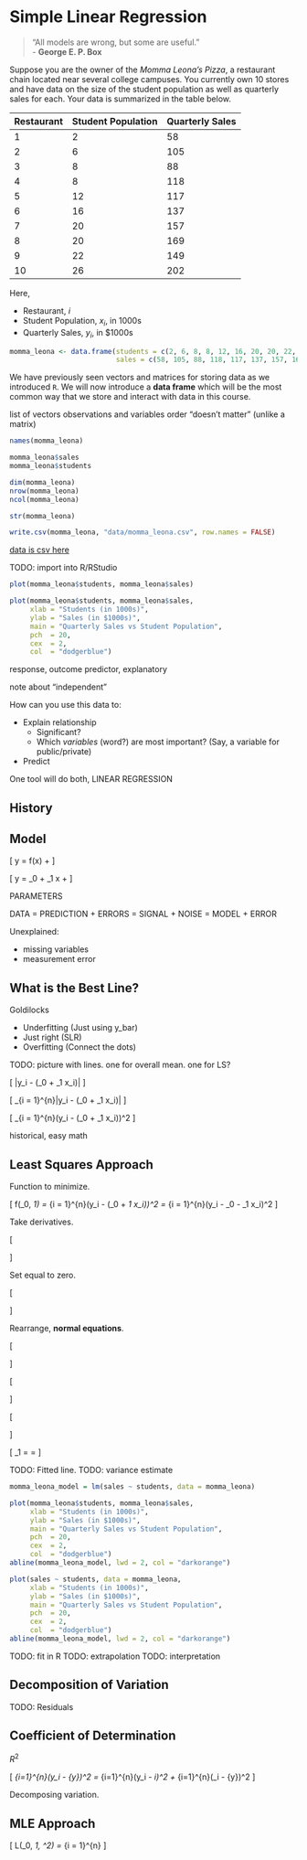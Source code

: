 # Simple Linear Regression

> "All models are wrong, but some are useful."\
        - **George E. P. Box**

Suppose you are the owner of the *Momma Leona's Pizza*, a restaurant chain located near several college campuses. You currently own 10 stores and have data on the size of the student population as well as quarterly sales for each. Your data is summarized in the table below.

| Restaurant | Student Population | Quarterly Sales |
|------------|--------------------|-----------------|
| 1          | 2                  | 58              |
| 2          | 6                  | 105             |
| 3          | 8                  | 88              |
| 4          | 8                  | 118             |
| 5          | 12                 | 117             |
| 6          | 16                 | 137             |
| 7          | 20                 | 157             |
| 8          | 20                 | 169             |
| 9          | 22                 | 149             |
| 10         | 26                 | 202             |

Here,

- Restaurant, $i$
- Student Population, $x_i$, in 1000s
- Quarterly Sales, $y_i$, in $1000s

```r
momma_leona <- data.frame(students = c(2, 6, 8, 8, 12, 16, 20, 20, 22, 26), 
                          sales = c(58, 105, 88, 118, 117, 137, 157, 169, 149, 202))
```

We have previously seen vectors and matrices for storing data as we introduced `R`. We will now introduce a **data frame** which will be the most common way that we store and interact with data in this course.

list of vectors
observations and variables
order "doesn't matter" (unlike a matrix)

```r
names(momma_leona)
```

```r
momma_leona$sales
momma_leona$students
```

```r
dim(momma_leona)
nrow(momma_leona)
ncol(momma_leona)
```

```r
str(momma_leona)
```


```r
write.csv(momma_leona, "data/momma_leona.csv", row.names = FALSE)
```

[data is csv here](data/momma_leona.csv)

TODO: import into R/RStudio  

```r
plot(momma_leona$students, momma_leona$sales)
```


```r
plot(momma_leona$students, momma_leona$sales,
     xlab = "Students (in 1000s)",
     ylab = "Sales (in $1000s)",
     main = "Quarterly Sales vs Student Population",
     pch  = 20,
     cex  = 2,
     col  = "dodgerblue")
```

response, outcome
predictor, explanatory

note about "independent"

How can you use this data to:

- Explain relationship
    - Significant?
    - Which *variables* (word?) are most important? (Say, a variable for public/private)
- Predict

One tool will do both, LINEAR REGRESSION

##  History

##  Model

\[
y = f(x) + \epsilon
\]

\[
y = \beta_0 + \beta_1 x + \epsilon
\]

PARAMETERS

DATA = PREDICTION + ERRORS
     = SIGNAL + NOISE
     = MODEL + ERROR

Unexplained:

- missing variables
- measurement error

##  What is the Best Line?



Goldilocks

- Underfitting (Just using y_bar)
- Just right (SLR)
- Overfitting (Connect the dots)

TODO: picture with lines. one for overall mean. one for LS?

\[
\underset{\beta_0, \beta_1}{\mathrm{argmin}} \max|y_i - (\beta_0 + \beta_1 x_i)|
\]

\[
\underset{\beta_0, \beta_1}{\mathrm{argmin}} \sum_{i = 1}^{n}|y_i - (\beta_0 + \beta_1 x_i)|
\]

\[
\underset{\beta_0, \beta_1}{\mathrm{argmin}} \sum_{i = 1}^{n}(y_i - (\beta_0 + \beta_1 x_i))^2
\]

historical, easy math

##  Least Squares Approach

Function to minimize.

\[
f(\beta_0, \beta_1) = \sum_{i = 1}^{n}(y_i - (\beta_0 + \beta_1 x_i))^2 = \sum_{i = 1}^{n}(y_i - \beta_0 - \beta_1 x_i)^2
\]

Take derivatives.

\[
\begin{aligned}
\frac{df}{d\beta_0} &= -2 \sum_{i = 1}^{n}(y_i - \beta_0 - \beta_1 x_i) \\
\frac{df}{d\beta_1} &= -2 \sum_{i = 1}^{n}(x_i)(y_i - \beta_0 - \beta_1 x_i)
\end{aligned}
\]

Set equal to zero.

\[
\begin{aligned}
\sum_{i = 1}^{n}(y_i - \beta_0 - \beta_1 x_i) &= 0 \\
\sum_{i = 1}^{n}(x_i)(y_i - \beta_0 - \beta_1 x_i) &= 0 
\end{aligned}
\]

Rearrange, **normal equations**.

\[
\begin{aligned}
\sum_{i = 1}^{n} y_i &= n \beta_0 + \beta_1 \sum_{i = 1}^{n} x_i \\
\sum_{i = 1}^{n} x_i y_i &= \beta_0 \sum_{i = 1}^{n} x_i + \beta_1 \sum_{i = 1}^{n} x_i^2
\end{aligned}
\]

\[
\begin{aligned}
\hat{\beta}_1 &= \frac{\sum_{i = 1}^{n} x_i y_i - \frac{(\sum_{i = 1}^{n} x_i)(\sum_{i = 1}^{n} y_i)}{n}}{\sum_{i = 1}^{n} x_i^2 - \frac{(\sum_{i = 1}^{n} x_i)^2}{n}} = \frac{SXY}{SXX}\\
\hat{\beta}_0 &= \bar{y} - \hat{\beta}_1 \bar{x}
\end{aligned}
\]

\[
\begin{aligned}
SXY &= \sum_{i = 1}^{n} x_i y_i - \frac{(\sum_{i = 1}^{n} x_i)(\sum_{i = 1}^{n} y_i)}{n}  = \sum_{i = 1}^{n}(x_i - \bar{x})(y_i - \bar{y})\\
SXX &= \sum_{i = 1}^{n} x_i^2 - \frac{(\sum_{i = 1}^{n} x_i)^2}{n}  = \sum_{i = 1}^{n}(x_i - \bar{x})^2\\
SYY &= \sum_{i = 1}^{n} y_i^2 - \frac{(\sum_{i = 1}^{n} y_i)^2}{n}  = \sum_{i = 1}^{n}(y_i - \bar{y})^2
\end{aligned}
\]

\[
\hat{\beta}_1 = \frac{SXY}{SXX} = \frac{\sum_{i = 1}^{n}(x_i - \bar{x})(y_i - \bar{y})}{\sum_{i = 1}^{n}(x_i - \bar{x})^2}
\]

TODO: Fitted line.
TODO: variance estimate

```r
momma_leona_model = lm(sales ~ students, data = momma_leona)
```

```r
plot(momma_leona$students, momma_leona$sales,
     xlab = "Students (in 1000s)",
     ylab = "Sales (in $1000s)",
     main = "Quarterly Sales vs Student Population",
     pch  = 20,
     cex  = 2,
     col  = "dodgerblue")
abline(momma_leona_model, lwd = 2, col = "darkorange")
```

```r
plot(sales ~ students, data = momma_leona,
     xlab = "Students (in 1000s)",
     ylab = "Sales (in $1000s)",
     main = "Quarterly Sales vs Student Population",
     pch  = 20,
     cex  = 2,
     col  = "dodgerblue")
abline(momma_leona_model, lwd = 2, col = "darkorange")
```

TODO: fit in R
TODO: extrapolation
TODO: interpretation

##  Decomposition of Variation

TODO: Residuals

##  Coefficient of Determination

$R^2$

\[
\sum_{i=1}^{n}(y_i - \bar{y})^2 = \sum_{i=1}^{n}(y_i - \hat{y}_i)^2 + \sum_{i=1}^{n}(\hat{y}_i - \bar{y})^2
\]

Decomposing variation.

##  MLE Approach

\[
L(\beta_0, \beta_1, \sigma^2) = \prod_{i = 1}^{n} \frac{1}{\sqrt{2\pi\sigma^2}} \exp{\left[-\frac{1}{2}\left(\frac{Y_i - \beta_0 - \beta_1 x_i}{\sigma}\right)^2\right]}
\]
